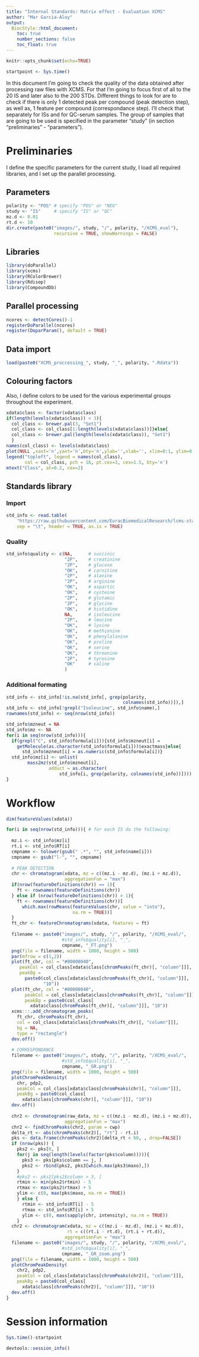 ```yaml
---
title: "Internal Standards: Matrix effect - Evaluation XCMS"
author: "Mar Garcia-Aloy"
output: 
  BiocStyle::html_document:
    toc: true
    number_sections: false
    toc_float: true
---
```


```r
knitr::opts_chunk$set(echo=TRUE)

startpoint <- Sys.time()
```

In this document I'm going to check the quality of the data obtained 
after processing raw files with XCMS. For that I'm going to focus first 
of all to the 20 IS and later also to the 200 STDs. Different things to 
look for are to check if there is only 1 detected peak per compound 
(peak detection step), as well as, 1 feature per compound 
(correspondance step). I'll check that separately for ISs and for 
QC-serum samples. The group of samples that are going to be used is 
specified in the parameter "study" (in section "preliminaries" - "parameters").

# Preliminaries
I define the specific parameters for the current study, I load all 
required libraries, and I set up the parallel processing.

## Parameters
```r
polarity <- "POS" # specify "POS" or "NEG"
study <- "IS"     # specify "IS" or "QC"
mz.d <- 0.01
rt.d <- 10
dir.create(paste0("images/", study, "/", polarity, "/XCMS_eval"), 
                  recursive = TRUE, showWarnings = FALSE)
```

## Libraries
```r
library(doParallel)
library(xcms)
library(RColorBrewer)
library(Rdisop)
library(CompoundDb)
```

## Parallel processing
```r
ncores <- detectCores()-1
registerDoParallel(ncores)
register(DoparParam(), default = TRUE)
```

## Data import
```r
load(paste0("XCMS_proccessing_", study, "_", polarity, ".Rdata"))
```

## Colouring factors
Also, I define colors to be used for the various experimental groups 
throughout the experiment.
```r
xdata$class <- factor(xdata$class)
if(length(levels(xdata$class)) < 3){
  col_class <- brewer.pal(3, "Set1")
  col_class <- col_class[1:length(levels(xdata$class))]}else{
  col_class <- brewer.pal(length(levels(xdata$class)), "Set1")
  }
names(col_class) <- levels(xdata$class)
plot(NULL ,xaxt='n',yaxt='n',bty='n',ylab='',xlab='', xlim=0:1, ylim=0:1)
legend("topleft", legend = names(col_class),
       col = col_class, pch = 16, pt.cex=3, cex=1.5, bty='n')
mtext("Class", at=0.2, cex=2)
```

## Standards library
### Import
```r
std_info <- read.table(
    "https://raw.githubusercontent.com/EuracBiomedicalResearch/lcms-standards/master/data/internal_standards.txt",
    sep = "\t", header = TRUE, as.is = TRUE)
```

### Quality
```r
std_info$quality <- c(NA,      # succinic
                      "2P",    # creatinine   
                      "2P",    # glucose      
                      "OK",    # carnitine
                      "2P",    # alanine
                      "2P",    # arginine
                      "OK",    # aspartic
                      "OK",    # cysteine
                      "2P",    # glutamic
                      "2P",    # glycine      
                      "OK",    # histidine
                      NA,      # isoleucine
                      "2P",    # leucine
                      "OK",    # lysine
                      "OK",    # methionine    
                      "OK",    # phenylalanine
                      "OK",    # proline
                      "OK",    # serine        
                      "OK",    # threonine
                      "2P",    # tyrosine
                      "OK"     # valine
                      )
```

### Additional formating
```r
std_info <- std_info[!is.na(std_info[, grep(polarity, 
                                            colnames(std_info))]),]
std_info <- std_info[!grepl("Isoleucine", std_info$name),]
rownames(std_info) <- seq(nrow(std_info))

std_info$mzneut = NA
std_info$mz <- NA
for(i in seq(nrow(std_info))){
  if(grepl("C", std_info$formula[i])){std_info$mzneut[i] = 
    getMolecule(as.character(std_info$formula[i]))$exactmass}else{
      std_info$mzneut[i] = as.numeric(std_info$formula[i])}
  std_info$mz[i] <- unlist(
        mass2mz(std_info$mzneut[i],
                adduct = as.character(
                    std_info[i, grep(polarity, colnames(std_info))])))
}
```

# Workflow
```r
dim(featureValues(xdata))

for(i in seq(nrow(std_info))){ # for each IS do the following:
  
  mz.i <- std_info$mz[i]
  rt.i <- std_info$RT[i]
  cmpname <- tolower(gsub(" .*", "", std_info$name[i]))
  cmpname <- gsub("l-", "", cmpname)
  
  # PEAK DETECTION
  chr <- chromatogram(xdata, mz = c((mz.i - mz.d), (mz.i + mz.d)),
                      aggregationFun = "max")
  if(nrow(featureDefinitions(chr)) == 1){
    ft <- rownames(featureDefinitions(chr))
  } else if (nrow(featureDefinitions(chr)) > 1){
    ft <- rownames(featureDefinitions(chr))[
      which.max(rowMeans(featureValues(chr, value = "into"), 
                         na.rm = TRUE))]
  }
  ft_chr <- featureChromatograms(xdata, features = ft)
  
  filename <- paste0("images/", study, "/", polarity, "/XCMS_eval/", 
                     #std_info$quality[i], "_", 
                     cmpname, "_FT.png")
  png(file = filename, width = 1000, height = 500)
  par(mfrow = c(1,2))
  plot(ft_chr, col = "#00000040", 
     peakCol = col_class[xdata$class[chromPeaks(ft_chr)[, "column"]]],
     peakBg = 
       paste0(col_class[xdata$class[chromPeaks(ft_chr)[, "column"]]],
              "10"))
  plot(ft_chr, col = "#00000040", 
       peakCol = col_class[xdata$class[chromPeaks(ft_chr)[, "column"]]],
       peakBg = paste0(col_class[
         xdata$class[chromPeaks(ft_chr)[, "column"]]], "10"))
  xcms:::.add_chromatogram_peaks(
    ft_chr, chromPeaks(ft_chr),
    col = col_class[xdata$class[chromPeaks(ft_chr)[, "column"]]],
    bg = NA,
    type = "rectangle")
  dev.off()
  
  # CORRESPONDANCE
  filename <- paste0("images/", study, "/", polarity, "/XCMS_eval/", 
                     #std_info$quality[i], "_", 
                     cmpname, "_GR.png")
  png(file = filename, width = 1000, height = 500)
  plotChromPeakDensity(
    chr, pdp2, 
    peakCol = col_class[xdata$class[chromPeaks(chr)[, "column"]]],
    peakBg = paste0(col_class[
      xdata$class[chromPeaks(chr)[, "column"]]], "10"))
  dev.off()
  
  chr2 <- chromatogram(raw_data, mz = c((mz.i - mz.d), (mz.i + mz.d)),
                      aggregationFun = "max")
  chr2 <- findChromPeaks(chr2, param = cwp)
  delta_rt <- abs(chromPeaks(chr2)[, "rt"] - rt.i)
  pks <- data.frame(chromPeaks(chr2)[delta_rt < 60, , drop=FALSE])
  if (nrow(pks)) {
    pks2 <- pks[0, ]
    for(j in seq(length(levels(factor(pks$column))))){
      pks3 <- pks[pks$column == j, ]
      pks2 <- rbind(pks2, pks3[which.max(pks3$maxo),])
    }
    #pks2 <- pks2[pks2$column > 3, ]
    rtmin <- min(pks2$rtmin) - 5
    rtmax <- max(pks2$rtmax) + 5
    ylim <- c(0, max(pks$maxo, na.rm = TRUE))
    } else {
      rtmin <- std_info$RT[i] - 5
      rtmax <- std_info$RT[i] + 5
      ylim <- c(0, max(sapply(chr, intensity), na.rm = TRUE))
    }
  chr2 <- chromatogram(xdata, mz = c((mz.i - mz.d), (mz.i + mz.d)),
                       rt = c((rt.i - rt.d), (rt.i + rt.d)),
                      aggregationFun = "max")
  filename <- paste0("images/", study, "/", polarity, "/XCMS_eval/", 
                     #std_info$quality[i], "_", 
                     cmpname, "_GR_zoom.png")
  png(file = filename, width = 1000, height = 500)
  plotChromPeakDensity(
    chr2, pdp2, 
    peakCol = col_class[xdata$class[chromPeaks(chr2)[, "column"]]],
    peakBg = paste0(col_class[
      xdata$class[chromPeaks(chr2)[, "column"]]], "10"))
  dev.off()
}
```

# Session information
```r
Sys.time()-startpoint

devtools::session_info()
```

